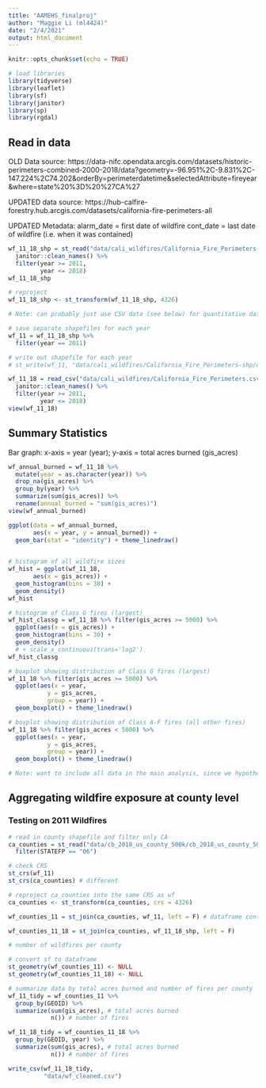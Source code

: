 ```yaml
---
title: "AAMEHS_finalproj"
author: "Maggie Li (ml4424)"
date: "2/4/2021"
output: html_document
---
```


```r
knitr::opts_chunk$set(echo = TRUE)
```

```r
# load libraries
library(tidyverse)
library(leaflet)
library(sf)
library(janitor)
library(sp)
library(rgdal)
```

## Read in data

OLD Data source: https://data-nifc.opendata.arcgis.com/datasets/historic-perimeters-combined-2000-2018/data?geometry=-96.951%2C-9.831%2C-147.224%2C74.202&orderBy=perimeterdatetime&selectedAttribute=fireyear&where=state%20%3D%20%27CA%27

UPDATED data source: https://hub-calfire-forestry.hub.arcgis.com/datasets/california-fire-perimeters-all 

UPDATED Metadata:
alarm_date = first date of wildfire
cont_date = last date of wildfire (i.e. when it was contained)


```r
wf_11_18_shp = st_read("data/cali_wildfires/California_Fire_Perimeters-shp/California_Fire_Perimeters__all_.shp") %>% 
  janitor::clean_names() %>%
  filter(year >= 2011,
         year <= 2018)
wf_11_18_shp

# reproject
wf_11_18_shp <- st_transform(wf_11_18_shp, 4326)

# Note: can probably just use CSV data (see below) for quantitative data manipulation and analysis (e.g. running summary stats and statistical models). shapefile is better for viz if we are including any maps.

# save separate shapefiles for each year
wf_11 = wf_11_18_shp %>% 
  filter(year == 2011)

# write out shapefile for each year
# st_write(wf_11, "data/cali_wildfires/California_Fire_Perimeters-shp/cali_wf_11.shp")

```


```r
wf_11_18 = read_csv("data/cali_wildfires/California_Fire_Perimeters.csv") %>% 
  janitor::clean_names() %>%
  filter(year >= 2011,
         year <= 2018)
view(wf_11_18)
```

## Summary Statistics

Bar graph: x-axis = year (year); y-axis = total acres burned (gis_acres)
```r
wf_annual_burned = wf_11_18 %>% 
  mutate(year = as.character(year)) %>% 
  drop_na(gis_acres) %>% 
  group_by(year) %>% 
  summarize(sum(gis_acres)) %>% 
  rename(annual_burned = "sum(gis_acres)") 
view(wf_annual_burned)

ggplot(data = wf_annual_burned,
       aes(x = year, y = annual_burned)) +
  geom_bar(stat = "identity") + theme_linedraw()
  
```

```r
# histogram of all wildfire sizes
wf_hist = ggplot(wf_11_18,
       aes(x = gis_acres)) +
  geom_histogram(bins = 30) +
  geom_density()
wf_hist

# histogram of Class G fires (largest)
wf_hist_classg = wf_11_18 %>% filter(gis_acres >= 5000) %>% 
  ggplot(aes(x = gis_acres)) +
  geom_histogram(bins = 30) +
  geom_density() 
  # + scale_x_continuous(trans='log2') 
wf_hist_classg

# boxplot showing distribution of Class G fires (largest)
wf_11_18 %>% filter(gis_acres >= 5000) %>% 
  ggplot(aes(x = year,
           y = gis_acres,
           group = year)) +
  geom_boxplot() + theme_linedraw()

# boxplot showing distribution of Class A-F fires (all other fires)
wf_11_18 %>% filter(gis_acres < 5000) %>% 
  ggplot(aes(x = year,
           y = gis_acres,
           group = year)) +
  geom_boxplot() + theme_linedraw()

# Note: want to include all data in the main analysis, since we hypothesize that smaller fires could still have a health impact on a local level (county level)
```

## Aggregating wildfire exposure at county level

### Testing on 2011 Wildfires

```r
# read in county shapefile and filter only CA
ca_counties = st_read("data/cb_2018_us_county_500k/cb_2018_us_county_500k.shp") %>%
  filter(STATEFP == "06")

# check CRS
st_crs(wf_11)
st_crs(ca_counties) # different

# reproject ca_counties into the same CRS as wf
ca_counties <- st_transform(ca_counties, crs = 4326)

wf_counties_11 = st_join(ca_counties, wf_11, left = F) # dataframe contains rows for each county that contained a wildfire

wf_counties_11_18 = st_join(ca_counties, wf_11_18_shp, left = F)

```

```r
# number of wildfires per county

# convert sf to dataframe
st_geometry(wf_counties_11) <- NULL
st_geometry(wf_counties_11_18) <- NULL

# summarize data by total acres burned and number of fires per county
wf_11_tidy = wf_counties_11 %>% 
  group_by(GEOID) %>% 
  summarize(sum(gis_acres), # total acres burned
            n()) # number of fires

wf_11_18_tidy = wf_counties_11_18 %>% 
  group_by(GEOID, year) %>% 
  summarize(sum(gis_acres), # total acres burned
            n()) # number of fires

write_csv(wf_11_18_tidy, 
          "data/wf_cleaned.csv")

```

